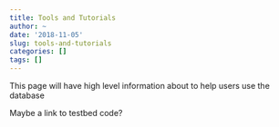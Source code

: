 ```yaml
---
title: Tools and Tutorials
author: ~
date: '2018-11-05'
slug: tools-and-tutorials
categories: []
tags: []
---
```


This page will have high level information about to help users use the database

Maybe a link to testbed code?
